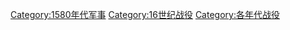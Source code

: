 [[Category:1580年代军事|Category:1580年代军事]]
[[Category:16世纪战役|Category:16世纪战役]]
[[Category:各年代战役|Category:各年代战役]]